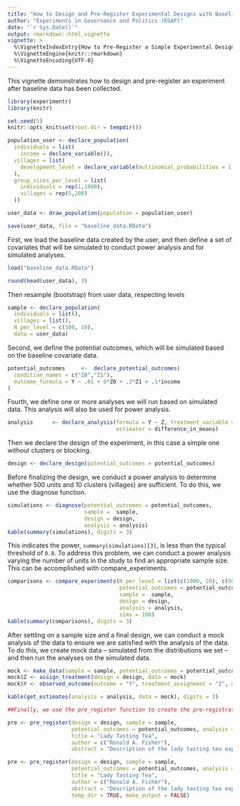 ```yaml
---
title: "How to Design and Pre-Register Experimental Designs with Baseline Data"
author: "Experiments in Governance and Politics (EGAP)"
date: "`r Sys.Date()`"
output: rmarkdown::html_vignette
vignette: >
  %\VignetteIndexEntry{How to Pre-Register a Simple Experimental Design using the registration package}
  %\VignetteEngine{knitr::rmarkdown}
  %\VignetteEncoding{UTF-8}
---
```


This vignette demonstrates how to design and pre-register an experiment after baseline data has been collected.

```r
library(experimentr)
library(knitr)

set.seed(5)
knitr::opts_knit$set(root.dir = tempdir())
```

```r
population_user <- declare_population(
  individuals = list(
    income = declare_variable()),
  villages = list(
    development_level = declare_variable(multinomial_probabilities = 1:5/sum(1:5))
  ),
  group_sizes_per_level = list(
    individuals = rep(1,1000), 
    villages = rep(5,200)
  ))

user_data <- draw_population(population = population_user)

save(user_data, file = "baseline_data.RData")
```

First, we load the baseline data created by the user, and then define a set of covariates that will be simulated to conduct power analysis and for simulated analyses.

```r
load("baseline_data.RData")

round(head(user_data), 3)
```

Then resample (bootstrap) from user data, respecting levels

```r
sample <- declare_population(
  individuals = list(),
  villages = list(),
  N_per_level = c(500, 10),
  data = user_data)
```
  
Second, we define the potential outcomes, which will be simulated based on the baseline covariate data.

```r
potential_outcomes     <-  declare_potential_outcomes(
  condition_names = c("Z0","Z1"),
  outcome_formula = Y ~ .01 + 0*Z0 + .2*Z1 + .1*income
)
```

Fourth, we define one or more analyses we will run based on simulated data. This analysis will also be used for power analysis.

```r
analysis      <- declare_analysis(formula = Y ~ Z, treatment_variable = "Z", 
                                  estimator = difference_in_means)
```

Then we declare the design of the experiment, in this case a simple one without clusters or blocking.

```r
design <- declare_design(potential_outcomes = potential_outcomes)
```

Before finalizing the design, we conduct a power analysis to determine whether 500 units and 10 clusters (villages) are sufficient. To do this, we use the diagnose function.

```r
simulations <- diagnose(potential_outcomes = potential_outcomes, 
                        sample =  sample, 
                        design = design, 
                        analysis = analysis)
kable(summary(simulations), digits = 3)
```

This indicates the power, `summary(simulations)[3]`, is less than the typical threshold of `0.8`. To address this problem, we can conduct a power analysis varying the number of units in the study to find an appropriate sample size. This can be accomplished with compare_experiments.

```r
comparisons <- compare_experiments(N_per_level = list(c(1000, 20), c(500, 50), c(250, 100)),
                                   potential_outcomes = potential_outcomes, 
                                   sample =  sample, 
                                   design = design, 
                                   analysis = analysis, 
                                   sims = 100)
kable(summary(comparisons), digits = 3)
```

After settling on a sample size and a final design, we can conduct a mock analysis of the data to ensure we are satisfied with the analysis of the data. To do this, we create mock data -- simulated from the distributions we set -- and then run the analyses on the simulated data.

```r
mock <- make_data(sample = sample, potential_outcomes = potential_outcomes)
mock$Z <- assign_treatment(design = design, data = mock)
mock$Y <- observed_outcome(outcome = "Y", treatment_assignment = "Z", data = mock)
```

```r
kable(get_estimates(analysis = analysis, data = mock), digits = 3)
```

```r
##Finally, we use the pre_register function to create the pre-registration document.
```

```r
pre <- pre_register(design = design, sample = sample, 
                    potential_outcomes = potential_outcomes, analysis = analysis, 
                    title = "Lady Tasting Tea", 
                    author = c("Ronald A. Fisher"), 
                    abstract = "Description of the lady tasting tea experiment")
```

```r
pre <- pre_register(design = design, sample = sample, 
                    potential_outcomes = potential_outcomes, analysis = analysis, 
                    title = "Lady Tasting Tea", 
                    author = c("Ronald A. Fisher"), 
                    abstract = "Description of the lady tasting tea experiment",
                    temp_dir = TRUE, make_output = FALSE)
```
